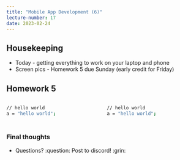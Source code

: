```yaml
---
title: "Mobile App Development (6)"
lecture-number: 17
date: 2023-02-24
---
```



## Housekeeping

- Today - getting everything to work on your laptop and phone
- Screen pics - Homework 5 due Sunday (early credit for Friday)

## Homework 5 {.smaller}

::::{.columns}

:::{.column}
```bash
// hello world
a = "hello world";
```
:::


:::{.column}
```bash
// hello world
a = "hello world";
```
:::


::::

## {background-color="black"}

### Final thoughts

- Questions? :question:    Post to discord! :grin:

